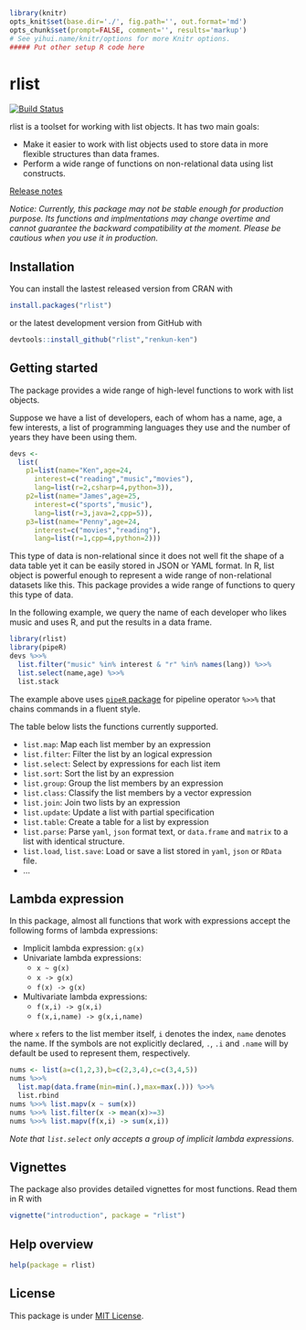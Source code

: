 ```r
library(knitr)
opts_knit$set(base.dir='./', fig.path='', out.format='md')
opts_chunk$set(prompt=FALSE, comment='', results='markup')
# See yihui.name/knitr/options for more Knitr options.
##### Put other setup R code here

```

# rlist

[![Build Status](https://travis-ci.org/renkun-ken/rlist.png?branch=master)](https://travis-ci.org/renkun-ken/rlist)

rlist is a toolset for working with list objects. It has two main goals:

- Make it easier to work with list objects used to store data in more flexible structures than data frames.
- Perform a wide range of functions on non-relational data using list constructs.

[Release notes](https://github.com/renkun-ken/rlist/releases)

*Notice: Currently, this package may not be stable enough for production purpose. Its functions and implmentations may change overtime and cannot guarantee the backward compatibility at the moment. Please be cautious when you use it in production.*

## Installation

You can install the lastest released version from CRAN with

```r
install.packages("rlist")
```

or the latest development version from GitHub with

```r
devtools::install_github("rlist","renkun-ken")
```

## Getting started

The package provides a wide range of high-level functions to work with list objects.

Suppose we have a list of developers, each of whom has a name, age, a few interests, a list of programming languages they use and the number of years they have been using them.

```r
devs <- 
  list(
    p1=list(name="Ken",age=24,
      interest=c("reading","music","movies"),
      lang=list(r=2,csharp=4,python=3)),
    p2=list(name="James",age=25,
      interest=c("sports","music"),
      lang=list(r=3,java=2,cpp=5)),
    p3=list(name="Penny",age=24,
      interest=c("movies","reading"),
      lang=list(r=1,cpp=4,python=2)))
```

This type of data is non-relational since it does not well fit the shape of a data table yet it can be easily stored in JSON or YAML format. In R, list object is powerful enough to represent a wide range of non-relational datasets like this. This package provides a wide range of functions to query this type of data.

In the following example, we query the name of each developer who likes music and uses R, and put the results in a data frame.

```r
library(rlist)
library(pipeR)
devs %>>% 
  list.filter("music" %in% interest & "r" %in% names(lang)) %>>%
  list.select(name,age) %>>%
  list.stack
```

The example above uses [`pipeR` package](http://renkun.me/pipeR/) for pipeline operator `%>>%` that chains commands in a fluent style.

The table below lists the functions currently supported.

- `list.map`: Map each list member by an expression
- `list.filter`: Filter the list by an logical expression
- `list.select`: Select by expressions for each list item
- `list.sort`: Sort the list by an expression
- `list.group`: Group the list members by an expression
- `list.class`: Classify the list members by a vector expression
- `list.join`: Join two lists by an expression
- `list.update`: Update a list with partial specification
- `list.table`: Create a table for a list by expression
- `list.parse`: Parse `yaml`, `json` format text, or `data.frame` and `matrix` to a list with identical structure.
- `list.load`, `list.save`: Load or save a list stored in `yaml`, `json`  or `RData` file.
- ...

## Lambda expression

In this package, almost all functions that work with expressions accept the following forms of lambda expressions:

- Implicit lambda expression: `g(x)`
- Univariate lambda expressions: 
    * `x ~ g(x)`
    * `x -> g(x)`
    * `f(x) -> g(x)`
- Multivariate lambda expressions:
    * `f(x,i) -> g(x,i)`
    * `f(x,i,name) -> g(x,i,name)`

where `x` refers to the list member itself, `i` denotes the index, `name` denotes the name. If the symbols are not explicitly declared, `.`, `.i` and `.name` will by default be used to represent them, respectively.

```r
nums <- list(a=c(1,2,3),b=c(2,3,4),c=c(3,4,5))
nums %>>%
  list.map(data.frame(min=min(.),max=max(.))) %>>%
  list.rbind
nums %>>% list.mapv(x ~ sum(x))
nums %>>% list.filter(x -> mean(x)>=3)
nums %>>% list.mapv(f(x,i) -> sum(x,i))
```

*Note that `list.select` only accepts a group of implicit lambda expressions.*

## Vignettes

The package also provides detailed vignettes for most functions. Read them in R with

```r
vignette("introduction", package = "rlist")
```

## Help overview

```r
help(package = rlist)
```

## License

This package is under [MIT License](http://opensource.org/licenses/MIT).
